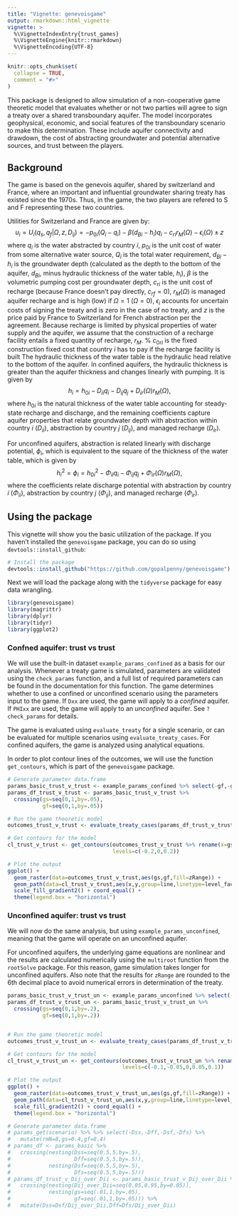 ```yaml
---
title: "Vignette: genevoisgame"
output: rmarkdown::html_vignette
vignette: >
  %\VignetteIndexEntry{trust_games}
  %\VignetteEngine{knitr::rmarkdown}
  %\VignetteEncoding{UTF-8}
---
```


```r
knitr::opts_chunk$set(
  collapse = TRUE,
  comment = "#>"
)
```

This package is designed to allow simulation of a non-cooperative game theoretic model that evaluates whether or not two parties will agree to sign a treaty over a shared transboundary aquifer. The model incorporates geophysical, economic, and social features of the transboundary scenario to make this determination. These include aquifer connectivity and drawdown, the cost of abstracting groundwater and potential alternative sources, and trust between the players.

## Background 

The game is based on the genevois aquifer, shared by switzerland and France, where an important and influential groundwater sharing treaty has existed since the 1970s. Thus, in the game, the two players are refered to S and F representing these two countries. 

Utilities for Switzerland and France are given by:
$$u_i=U_i(q_s,q_f | \Omega,z,D_{ij})=-p_{0i}(Q_i-q_i)-\beta (d_{Bi}-h_i) q_i - c_{ri}r_M(\Omega)-\epsilon_i(\Omega)\pm z$$
where $q_i$ is the water abstracted by country $i$, $p_{0i}$ is the unit cost of water from some alternative water source, $Q_i$ is the total water requirement, $d_{Bi}-h_i$ is the groundwater depth (calculated as the depth to the bottom of the aquifer, $d_{Bi}$, minus hydraulic thickness of the water table, $h_i$), $\beta$ is the volumetric pumping cost per groundwater depth, $c_{ri}$ is the unit cost of recharge (because France doesn't pay directly, $c_{rf}=0$), $r_M(\Omega)$ is managed aquifer recharge and is high (low) if $\Omega=1$ ($\Omega=0$), $\epsilon_i$ accounts for uncertain costs of signing the treaty and is zero in the case of no treaty, and $z$ is the price paid by France to Switzerland for French abstraction per the agreement. Because recharge is limited by physical properties of water supply and the aquifer, we assume that the construction of a recharge facility entails a fixed quantity of recharge, $r_M$. % $c_{0ri}$ is the fixed construction fixed cost that country $i$ has to pay if the recharge facility is built
The hydraulic thickness of the water table is the hydraulic head relative to the bottom of the aquifer. In confined aquifers, the hydraulic thickness is greater than the aquifer thickness and changes linearly with pumping. It is given by
$$ h_i=h_{0i}-D_{ii} q_i-D_{ij} q_j+D_{ir}(\Omega) r_M(\Omega),$$
where $h_{0i}$ is the natural thickness of the water table accounting for steady-state recharge and discharge, and the remaining coefficients capture aquifer properties that relate groundwater depth with abstraction within country $i$ ($D_{ii}$), abstraction by country $j$ ($D_{ij}$), and managed recharge ($D_{ir}$). 

For unconfined aquifers, abstraction is related linearly with discharge potential, $\phi_i$, which is equivalent to the square of the thickness of the water table, which is given by
$$h_i^2=\phi_i=h_{0i}^2-\Phi_{ii}q_i-\Phi_{ij}q_j+\Phi_{ir}(\Omega)r_M(\Omega),$$
where the coefficients relate discharge potential with abstraction by country $i$ ($\Phi_{ii}$), abstraction by country $j$ ($\Phi_{ij}$), and managed recharge ($\Phi_{ir}$). 

## Using the package

This vignette will show you the basic utilization of the package. If you haven't installed the `genevoisgame` package, you can do so using `devtools::install_github`:

```r
# Install the package
devtools::install_github("https://github.com/gopalpenny/genevoisgame")
```

Next we will load the package along with the `tidyverse` package for easy data wrangling.

```r
library(genevoisgame)
library(magrittr)
library(dplyr)
library(tidyr)
library(ggplot2)
```

### Confned aquifer: trust vs trust

We will use the built-in dataset `example_params_confined` as a basis for our analysis. Whenever a treaty game is simulated, parameters are validated using the `check_params` function, and a full list of required parameters can be found in the documentation for this function. The game determines whether to use a confined or unconfined scenario using the parameters input to the game. If `Dxx` are used, the game will apply to a *confined* aquifer. If `PHIxx` are used, the game will apply to an *unconfined* aquifer. See `?check_params` for details.

The game is evaluated using `evaluate_treaty` for a single scenario, or can be evaluated for multiple scenarios using `evaluate_treaty_cases`. For confined aquifers, the game is analyzed using analytical equations.

In order to plot contour lines of the outcomes, we will use the function `get_contours`, which is part of the `genevoisgame` package.

```r
# Generate parameter data.frame
params_basic_trust_v_trust <- example_params_confined %>% select(-gf,-gs)
params_df_trust_v_trust <- params_basic_trust_v_trust %>% 
  crossing(gs=seq(0,1,by=.05),
           gf=seq(0,1,by=.05))

# Run the game theoretic model
outcomes_trust_v_trust <- evaluate_treaty_cases(params_df_trust_v_trust)

# Get contours for the model
cl_trust_v_trust <- get_contours(outcomes_trust_v_trust %>% rename(x=gs,y=gf,z=zRange),
                                 levels=c(-0.2,0,0.2))

# Plot the output
ggplot() + 
  geom_raster(data=outcomes_trust_v_trust,aes(gs,gf,fill=zRange)) +
  geom_path(data=cl_trust_v_trust,aes(x,y,group=line,linetype=level_factor)) +
  scale_fill_gradient2() + coord_equal() +
  theme(legend.box = "horizontal")
```

### Unconfined aquifer: trust vs trust

We will now do the same analysis, but using `example_params_unconfined`, meaning that the game will operate on an unconfined aquifer.

For unconfined aquifers, the underlying game equations are nonlinear and the results are calculated numerically using the `multiroot` function from the `rootSolve` package. For this reason, game simulation takes longer for unconfined aquifers. Also note that the results for `zRange` are rounded to the 6th decimal place to avoid numerical errors in determination of the treaty.

```r
params_basic_trust_v_trust_un <- example_params_unconfined %>% select(-gf,-gs)
params_df_trust_v_trust_un <- params_basic_trust_v_trust_un %>% 
  crossing(gs=seq(0,1,by=.2),
           gf=seq(0,1,by=.2))


# Run the game theoretic model
outcomes_trust_v_trust_un <- evaluate_treaty_cases(params_df_trust_v_trust_un)

# Get contours for the model
cl_trust_v_trust_un <- get_contours(outcomes_trust_v_trust_un %>% rename(x=gs,y=gf,z=zRange),
                                    levels=c(-0.1,-0.05,0,0.05,0.1))

# Plot the output
ggplot() + 
  geom_raster(data=outcomes_trust_v_trust_un,aes(gs,gf,fill=zRange)) +
  geom_path(data=cl_trust_v_trust_un,aes(x,y,group=line,linetype=level_factor)) +
  scale_fill_gradient2() + coord_equal() +
  theme(legend.box = "horizontal")
```

```r

# Generate parameter data.frame
# params_get(scenario) %>% %>% select(-Dss,-Dff,-Dsf,-Dfs) %>%
#   mutate(rmN=8,gs=0.4,gf=0.4)
# params_df <- params_basic %>% 
#   crossing(nesting(Dss=seq(0.5,5,by=.5),
#                    Dff=seq(0.5,5,by=.5)),
#            nesting(Dsf=seq(0.5,5,by=.5),
#                    Dfs=seq(0.5,5,by=.5)))
# params_df_trust_v_Dij_over_Dii <- params_basic_trust_v_Dij_over_Dii %>% 
#   crossing(nesting(Dij_over_Dii=seq(0.05,0.95,by=0.05)),
#            nesting(gs=seq(.01,1,by=.05),
#                    gf=seq(.01,1,by=.05))) %>% 
#   mutate(Dss=Dsf/Dij_over_Dii,Dff=Dfs/Dij_over_Dii)
```

